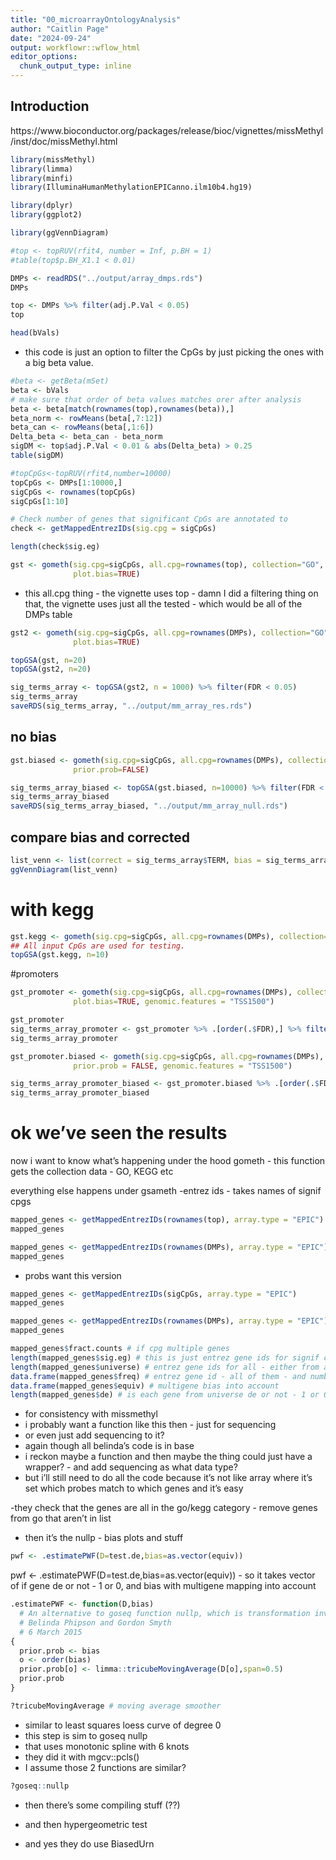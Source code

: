 ```yaml
---
title: "00_microarrayOntologyAnalysis"
author: "Caitlin Page"
date: "2024-09-24"
output: workflowr::wflow_html
editor_options:
  chunk_output_type: inline
---
```


## Introduction
https://www.bioconductor.org/packages/release/bioc/vignettes/missMethyl/inst/doc/missMethyl.html
```r
library(missMethyl)
library(limma)
library(minfi)
library(IlluminaHumanMethylationEPICanno.ilm10b4.hg19)

library(dplyr)
library(ggplot2)

library(ggVennDiagram)
```


```r
#top <- topRUV(rfit4, number = Inf, p.BH = 1)
#table(top$p.BH_X1.1 < 0.01)
```
```r
DMPs <- readRDS("../output/array_dmps.rds")
DMPs
```
```r
top <- DMPs %>% filter(adj.P.Val < 0.05)
top
```
```r
head(bVals)
```
- this code is just an option to filter the CpGs by just picking the ones with a big beta value.
```r
#beta <- getBeta(mSet)
beta <- bVals
# make sure that order of beta values matches orer after analysis
beta <- beta[match(rownames(top),rownames(beta)),]
beta_norm <- rowMeans(beta[,7:12])
beta_can <- rowMeans(beta[,1:6])
Delta_beta <- beta_can - beta_norm
sigDM <- top$adj.P.Val < 0.01 & abs(Delta_beta) > 0.25
table(sigDM)
```

```r
#topCpGs<-topRUV(rfit4,number=10000)
topCpGs <- DMPs[1:10000,]
sigCpGs <- rownames(topCpGs)
sigCpGs[1:10]

```

```r
# Check number of genes that significant CpGs are annotated to
check <- getMappedEntrezIDs(sig.cpg = sigCpGs)
```

```r
length(check$sig.eg)
```

```r
gst <- gometh(sig.cpg=sigCpGs, all.cpg=rownames(top), collection="GO",
              plot.bias=TRUE)
```
- this all.cpg thing - the vignette uses top - damn I did a filtering thing on that, the vignette uses just all the tested - which would be all of the DMPs table
```r
gst2 <- gometh(sig.cpg=sigCpGs, all.cpg=rownames(DMPs), collection="GO",
              plot.bias=TRUE)
```

```r
topGSA(gst, n=20)
topGSA(gst2, n=20)
```
```r
sig_terms_array <- topGSA(gst2, n = 1000) %>% filter(FDR < 0.05)
sig_terms_array
saveRDS(sig_terms_array, "../output/mm_array_res.rds")
```

## no bias

```r
gst.biased <- gometh(sig.cpg=sigCpGs, all.cpg=rownames(DMPs), collection="GO",
              prior.prob=FALSE)

sig_terms_array_biased <- topGSA(gst.biased, n=10000) %>% filter(FDR < 0.05)
sig_terms_array_biased
saveRDS(sig_terms_array_biased, "../output/mm_array_null.rds")
```
## compare bias and corrected
```r
list_venn <- list(correct = sig_terms_array$TERM, bias = sig_terms_array_biased$TERM)
ggVennDiagram(list_venn)
```


## 
# with kegg
```r
gst.kegg <- gometh(sig.cpg=sigCpGs, all.cpg=rownames(DMPs), collection="KEGG")
## All input CpGs are used for testing.
topGSA(gst.kegg, n=10)

```

#promoters

```r
gst_promoter <- gometh(sig.cpg=sigCpGs, all.cpg=rownames(DMPs), collection="GO",
              plot.bias=TRUE, genomic.features = "TSS1500")
```
```r
gst_promoter
sig_terms_array_promoter <- gst_promoter %>% .[order(.$FDR),] %>% filter(FDR < 0.05)
sig_terms_array_promoter
```

```r
gst_promoter.biased <- gometh(sig.cpg=sigCpGs, all.cpg=rownames(DMPs), collection="GO",
              prior.prob = FALSE, genomic.features = "TSS1500")
```
```r
sig_terms_array_promoter_biased <- gst_promoter.biased %>% .[order(.$FDR),] %>% filter(FDR < 0.05)
sig_terms_array_promoter_biased
```

#####
# ok we've seen the results
now i want to know what's happening under the hood
gometh 
- this function gets the collection data - GO, KEGG etc

everything else happens under gsameth
-entrez ids 
- takes names of signif cpgs
```r
mapped_genes <- getMappedEntrezIDs(rownames(top), array.type = "EPIC")
mapped_genes
```
```r
mapped_genes <- getMappedEntrezIDs(rownames(DMPs), array.type = "EPIC")
mapped_genes
```
- probs want this version
```r
mapped_genes <- getMappedEntrezIDs(sigCpGs, array.type = "EPIC") 
mapped_genes
```
```r
mapped_genes <- getMappedEntrezIDs(rownames(DMPs), array.type = "EPIC")
mapped_genes
```

```r
mapped_genes$fract.counts # if cpg multiple genes
length(mapped_genes$sig.eg) # this is just entrez gene ids for signif cpgs
length(mapped_genes$universe) # entrez gene ids for all - either from array or provided set
data.frame(mapped_genes$freq) # entrez gene id - all of them - and number of cpgs (Freq)
data.frame(mapped_genes$equiv) # multigene bias into account
length(mapped_genes$de) # is each gene from universe de or not - 1 or 0
```

- for consistency with missmethyl
- i probably want a function like this then - just for sequencing
- or even just add sequencing to it?
- again though all belinda's code is in base
- i reckon maybe a function and then maybe the thing could just have a wrapper? - and add sequencing as what data type?
- but i'll still need to do all the code because it's not like array where it's set which probes match to which genes and it's easy

-they check that the genes are all in the go/kegg category
- remove genes from go that aren't in list

- then it's the nullp - bias plots and stuff
```r
pwf <- .estimatePWF(D=test.de,bias=as.vector(equiv))
```

pwf <- .estimatePWF(D=test.de,bias=as.vector(equiv))
- so it takes vector of if gene de or not - 1 or 0, and bias with multigene mapping into account
```r
.estimatePWF <- function(D,bias)
  # An alternative to goseq function nullp, which is transformation invariant
  # Belinda Phipson and Gordon Smyth
  # 6 March 2015
{
  prior.prob <- bias
  o <- order(bias)
  prior.prob[o] <- limma::tricubeMovingAverage(D[o],span=0.5)
  prior.prob
}
```

```r
?tricubeMovingAverage # moving average smoother
```
- similar to least squares loess curve of degree 0
- this step is sim to goseq nullp
- that uses monotonic spline with 6 knots
- they did it with mgcv::pcls()
- I assume those 2 functions are similar?
```r
?goseq::nullp
```

- then there's some compiling stuff (??)

- and then hypergeometric test
- and yes they do use BiasedUrn
